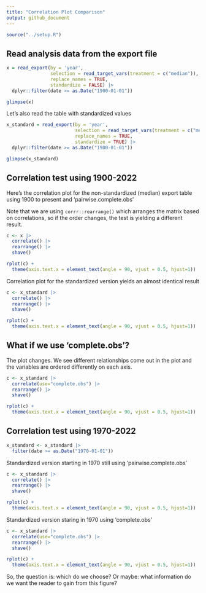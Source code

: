 ```yaml
---
title: "Correlation Plot Comparison"
output: github_document
---
```



```r
source("../setup.R")
```


## Read analysis data from the export file

```r
x = read_export(by = 'year', 
                selection = read_target_vars(treatment = c("median")),
                replace_names = TRUE, 
                standardize = FALSE) |>
  dplyr::filter(date >= as.Date("1900-01-01"))

glimpse(x)
```

Let's also read the table with standardized values

```r
x_standard = read_export(by = 'year', 
                         selection = read_target_vars(treatment = c("median")),
                         replace_names = TRUE, 
                         standardize = TRUE) |>
  dplyr::filter(date >= as.Date("1900-01-01"))

glimpse(x_standard)
```

## Correlation test using 1900-2022

Here's the correlation plot for the non-standardized (median) export table using 1900 to present and 'pairwise.complete.obs'

Note that we are using `corrr::rearrange()` which arranges the matrix based on correlations, so if the order changes, the test is yielding a different result. 

```r
c <- x |>
  correlate() |>
  rearrange() |>
  shave()

rplot(c) +
  theme(axis.text.x = element_text(angle = 90, vjust = 0.5, hjust=1))
```


Correlation plot for the standardized version yields an almost identical result

```r
c <- x_standard |>
  correlate() |>
  rearrange() |>
  shave()

rplot(c) +
  theme(axis.text.x = element_text(angle = 90, vjust = 0.5, hjust=1))
```


## What if we use 'complete.obs'?

The plot changes. We see different relationships come out in the plot and the variables are ordered differently on each axis.

```r
c <- x_standard |>
  correlate(use="complete.obs") |>
  rearrange() |>
  shave()

rplot(c) +
  theme(axis.text.x = element_text(angle = 90, vjust = 0.5, hjust=1))
```


## Correlation test using 1970-2022

```r
x_standard <- x_standard |>
  filter(date >= as.Date("1970-01-01"))
```

Standardized version starting in 1970 still using 'pairwise.complete.obs'

```r
c <- x_standard |>
  correlate() |>
  rearrange() |>
  shave()

rplot(c) +
  theme(axis.text.x = element_text(angle = 90, vjust = 0.5, hjust=1))
```

Standardized version staring in 1970 using 'complete.obs'

```r
c <- x_standard |>
  correlate(use="complete.obs") |>
  rearrange() |>
  shave()

rplot(c) +
  theme(axis.text.x = element_text(angle = 90, vjust = 0.5, hjust=1))
```

So, the question is: which do we choose? Or maybe: what information do we want the reader to gain from this figure?